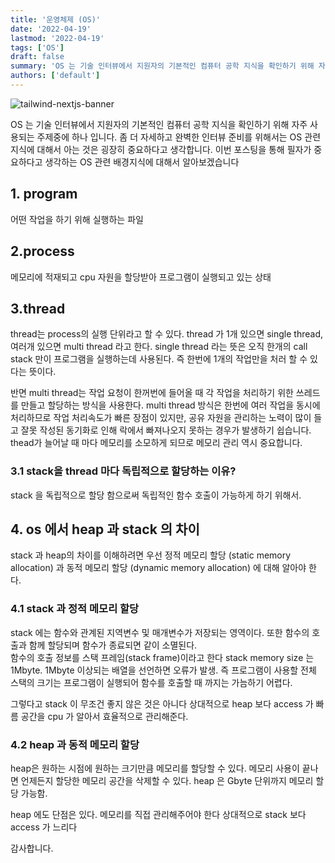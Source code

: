 ```yaml
---
title: '운영체제 (OS)'
date: '2022-04-19'
lastmod: '2022-04-19'
tags: ['OS']
draft: false
summary: 'OS 는 기술 인터뷰에서 지원자의 기본적인 컴퓨터 공학 지식을 확인하기 위해 자주 사용되는 주제중에 하나 입니다. 좀 더 자세하고 완벽한 인터뷰 준비를 위해서는 OS 관련 지식에 대해서 아는 것은 굉장히 중요하다고 생각합니다. 이번 포스팅을 통해 필자가 중요하다고 생각하는 OS 관련 배경지식에 대해서 알아보겠습니다.'
authors: ['default']
---
```


![tailwind-nextjs-banner](/static/os-basic/cover.jpg)

OS 는 기술 인터뷰에서 지원자의 기본적인 컴퓨터 공학 지식을 확인하기 위해 자주 사용되는 주제중에 하나 입니다. 좀 더 자세하고 완벽한 인터뷰 준비를 위해서는 OS 관련 지식에 대해서 아는 것은 굉장히 중요하다고 생각합니다. 이번 포스팅을 통해 필자가 중요하다고 생각하는 OS 관련 배경지식에 대해서 알아보겠습니다

## 1. program

어떤 작업을 하기 위해 실행하는 파일

## 2.process

메모리에 적재되고 cpu 자원을 할당받아 프로그램이 실행되고 있는 상태

## 3.thread

thread는 process의 실행 단위라고 할 수 있다. thread 가 1개 있으면 single thread, 여러개 있으면 multi thread 라고 한다. single thread 라는 뜻은 오직 한개의 call stack 만이 프로그램을 실행하는데 사용된다. 즉 한번에 1개의 작업만을 처러 할 수 있다는 뜻이다.

반면 multi thread는 작업 요청이 한꺼번에 들어올 때 각 작업을 처리하기 위한 쓰레드를 만들고 할당하는 방식을 사용한다. multi thread 방식은 한번에 여러 작업을 동시에 처리하므로 작업 처리속도가 빠른 장점이 있지만, 공유 자원을 관리하는 노력이 많이 들고 잘못 작성된 동기화로 인해 락에서 빠져나오지 못하는 경우가 발생하기 쉽습니다. thead가 늘어날 때 마다 메모리를 소모하게 되므로 메모리 관리 역시 중요합니다.

### 3.1 stack을 thread 마다 독립적으로 할당하는 이유?

stack 을 독립적으로 할당 함으로써 독립적인 함수 호출이 가능하게 하기 위해서.

## 4. os 에서 heap 과 stack 의 차이

stack 과 heap의 차이를 이해하려면 우선 정적 메모리 할당 (static memory allocation) 과 동적 메모리 할당 (dynamic memory allocation) 에 대해 알아야 한다.

### 4.1 stack 과 정적 메모리 할당

stack 에는 함수와 관계된 지역변수 및 매개변수가 저장되는 영역이다.
또한 함수의 호출과 함께 할당되며 함수가 종료되면 같이 소멸된다.  
함수의 호출 정보를 스택 프레임(stack frame)이라고 한다
stack memory size 는1Mbyte. 1Mbyte 이상되는 배열을 선언하면 오류가 발생.
즉 프로그램이 사용할 전체 스택의 크기는 프로그램이 실행되어 함수를 호출할 때 까지는 가늠하기 어렵다.

그렇다고 stack 이 무조건 좋지 않은 것은 아니다
상대적으로 heap 보다 access 가 빠름
공간을 cpu 가 알아서 효율적으로 관리해준다.

### 4.2 heap 과 동적 메모리 할당

heap은 원하는 시점에 원하는 크기만큼 메모리를 할당할 수 있다.
메모리 사용이 끝나면 언제든지 할당한 메모리 공간을 삭제할 수 있다.
heap 은 Gbyte 단위까지 메모리 할당 가능함.

heap 에도 단점은 있다.
메모리를 직접 관리해주어야 한다
상대적으로 stack 보다 access 가 느리다

감사합니다.
